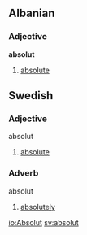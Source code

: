 ==Albanian==

===Adjective===

'''absolut'''

# [[absolute]]

==Swedish==
===Adjective===
;absolut
#[[absolute]]
===Adverb===
;absolut
#[[absolutely]]

[[io:Absolut]]
[[sv:absolut]]